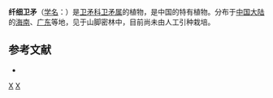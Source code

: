 {{Speciesbox 
| taxon = Euonymus gracillimus
| authority = Hemsl.
}}
'''纤细卫矛'''（[[学名|学名]]：{{lang|la|''Euonymus gracillimus''}}）是[[卫矛科|卫矛科]][[卫矛属|卫矛属]]的植物，是中国的特有植物。分布于[[中国大陆|中国大陆]]的[[海南|海南]]、[[广东|广东]]等地，见于山脚密林中，目前尚未由人工引种栽培。

== 参考文献 ==
<div class="references-small">
* {{cite web| url =http://www.bioinfo.cn/db05/KmzwSpecies.php?action=view&id=2816| title =纤细卫矛| work =《中国高等植物数据库全库》| publisher =中国科学院微生物研究所| author =昆明植物研究所| accessdate =2009-02-23| deadurl =yes| archiveurl =https://web.archive.org/web/20160305040420/http://www.bioinfo.cn/db05/KmzwSpecies.php?action=view&id=2816| archivedate =2016-03-05}}
</div>

{{Taxonbar}}

[[Category:卫矛属|X]]
[[Category:中國特有植物|X]]